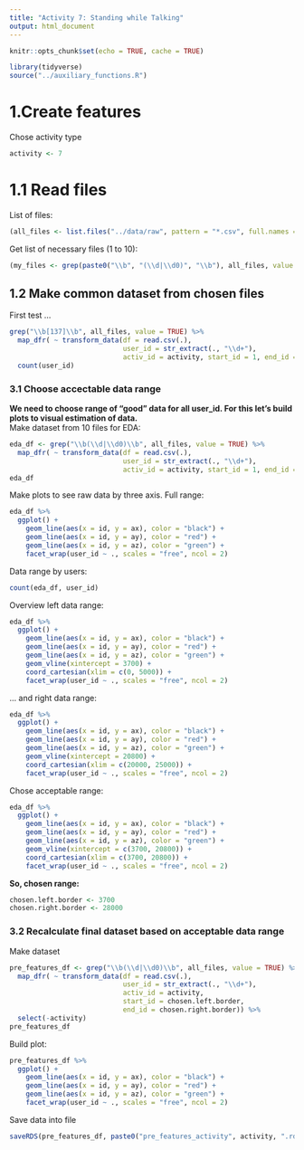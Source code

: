 ```yaml
---
title: "Activity 7: Standing while Talking"
output: html_document
---
```


```r
knitr::opts_chunk$set(echo = TRUE, cache = TRUE)

library(tidyverse)
source("../auxiliary_functions.R")
```

# 1.Create features 

Chose activity type
```r
activity <- 7
```

# 1.1 Read files  

List of files:
```r
(all_files <- list.files("../data/raw", pattern = "*.csv", full.names = T))
```

Get list of necessary files (1 to 10):
```r
(my_files <- grep(paste0("\\b", "(\\d|\\d0)", "\\b"), all_files, value = TRUE))
```

## 1.2 Make common dataset from chosen files  
First test ...
```r
grep("\\b[137]\\b", all_files, value = TRUE) %>% 
  map_dfr( ~ transform_data(df = read.csv(.),
                            user_id = str_extract(., "\\d+"),
                            activ_id = activity, start_id = 1, end_id = nrow(.))) %>%
  count(user_id)
```

### 3.1 Choose accectable data range

**We need to choose range of "good" data for all user_id. For this let's build plots to visual estimation of data.**  
Make dataset from  10 files for EDA:
```r
eda_df <- grep("\\b(\\d|\\d0)\\b", all_files, value = TRUE) %>% 
  map_dfr( ~ transform_data(df = read.csv(.),
                            user_id = str_extract(., "\\d+"),
                            activ_id = activity, start_id = 1, end_id = nrow(.)))
eda_df
```
Make plots to see raw data by three axis. Full range:
```r
eda_df %>% 
  ggplot() + 
    geom_line(aes(x = id, y = ax), color = "black") +
    geom_line(aes(x = id, y = ay), color = "red") +
    geom_line(aes(x = id, y = az), color = "green") +
    facet_wrap(user_id ~ ., scales = "free", ncol = 2)
```
Data range by users:
```r
count(eda_df, user_id)
```

Overview left data range:
```r
eda_df %>% 
  ggplot() + 
    geom_line(aes(x = id, y = ax), color = "black") +
    geom_line(aes(x = id, y = ay), color = "red") +
    geom_line(aes(x = id, y = az), color = "green") +
    geom_vline(xintercept = 3700) +
    coord_cartesian(xlim = c(0, 5000)) +
    facet_wrap(user_id ~ ., scales = "free", ncol = 2)
```
  
... and right data range:
```r
eda_df %>% 
  ggplot() + 
    geom_line(aes(x = id, y = ax), color = "black") +
    geom_line(aes(x = id, y = ay), color = "red") +
    geom_line(aes(x = id, y = az), color = "green") +
    geom_vline(xintercept = 20800) +
    coord_cartesian(xlim = c(20000, 25000)) +
    facet_wrap(user_id ~ ., scales = "free", ncol = 2)
```

Chose acceptable range:
```r
eda_df %>% 
  ggplot() + 
    geom_line(aes(x = id, y = ax), color = "black") +
    geom_line(aes(x = id, y = ay), color = "red") +
    geom_line(aes(x = id, y = az), color = "green") +
    geom_vline(xintercept = c(3700, 20800)) +
    coord_cartesian(xlim = c(3700, 20800)) +
    facet_wrap(user_id ~ ., scales = "free", ncol = 2)
```

**So, chosen range:**
```r
chosen.left.border <- 3700
chosen.right.border <- 28000
```

### 3.2 Recalculate final dataset based on acceptable data range

Make dataset
```r
pre_features_df <- grep("\\b(\\d|\\d0)\\b", all_files, value = TRUE) %>% 
  map_dfr( ~ transform_data(df = read.csv(.),
                            user_id = str_extract(., "\\d+"),
                            activ_id = activity,
                            start_id = chosen.left.border,
                            end_id = chosen.right.border)) %>% 
  select(-activity)
pre_features_df
```
Build plot:
```r
pre_features_df %>% 
  ggplot() + 
    geom_line(aes(x = id, y = ax), color = "black") +
    geom_line(aes(x = id, y = ay), color = "red") +
    geom_line(aes(x = id, y = az), color = "green") +
    facet_wrap(user_id ~ ., scales = "free", ncol = 2)
```
Save data into file  
```r
saveRDS(pre_features_df, paste0("pre_features_activity", activity, ".rds"))
```

